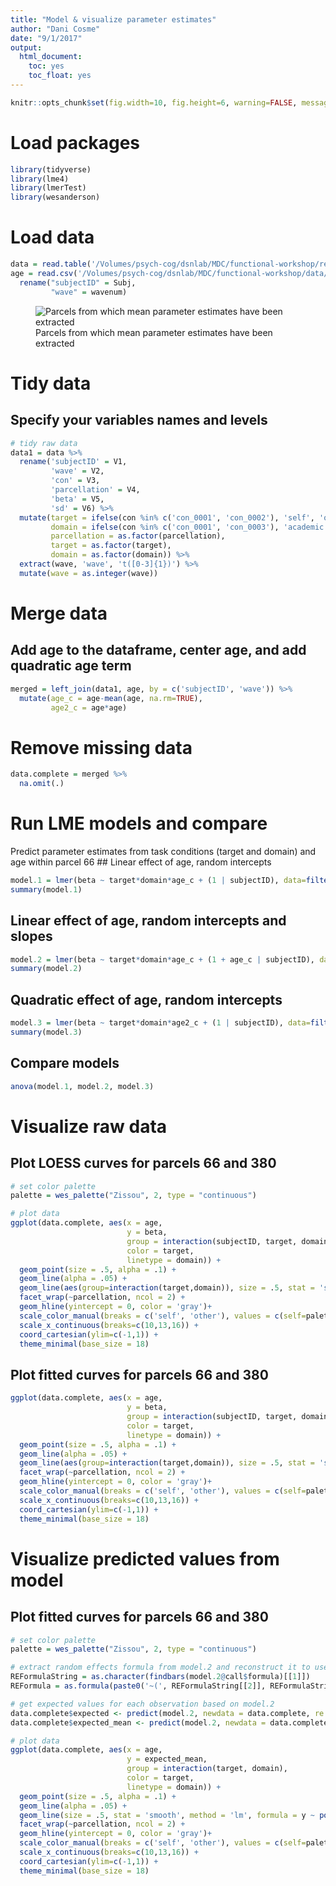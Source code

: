 ```yaml
---
title: "Model & visualize parameter estimates"
author: "Dani Cosme"
date: "9/1/2017"
output:
  html_document:
    toc: yes
    toc_float: yes
---
```


```r
knitr::opts_chunk$set(fig.width=10, fig.height=6, warning=FALSE, message=FALSE)
```

# Load packages
```r
library(tidyverse)
library(lme4)
library(lmerTest)
library(wesanderson)
```

# Load data
```r
data = read.table('/Volumes/psych-cog/dsnlab/MDC/functional-workshop/results/ROI_analysis/parameterEstimates.txt', sep = "", fill = TRUE, stringsAsFactors=FALSE)
age = read.csv('/Volumes/psych-cog/dsnlab/MDC/functional-workshop/data/covariates/age.csv') %>%
  rename("subjectID" = Subj,
         "wave" = wavenum)
```

![Parcels from which mean parameter estimates have been extracted](/Users/danicosme/Documents/MDC/parcel_66_380.png)

# Tidy data
## Specify your variables names and levels
```r
# tidy raw data
data1 = data %>% 
  rename('subjectID' = V1,
         'wave' = V2,
         'con' = V3,
         'parcellation' = V4,
         'beta' = V5,
         'sd' = V6) %>%
  mutate(target = ifelse(con %in% c('con_0001', 'con_0002'), 'self', 'other'), 
         domain = ifelse(con %in% c('con_0001', 'con_0003'), 'academic', 'social'), 
         parcellation = as.factor(parcellation),
         target = as.factor(target),
         domain = as.factor(domain)) %>%
  extract(wave, 'wave', 't([0-3]{1})') %>%
  mutate(wave = as.integer(wave))
```

# Merge data
## Add age to the dataframe, center age, and add quadratic age term
```r
merged = left_join(data1, age, by = c('subjectID', 'wave')) %>%
  mutate(age_c = age-mean(age, na.rm=TRUE),
         age2_c = age*age)
```

# Remove missing data
```r
data.complete = merged %>%
  na.omit(.)
```

# Run LME models and compare
Predict parameter estimates from task conditions (target and domain) and age within parcel 66
## Linear effect of age, random intercepts
```r
model.1 = lmer(beta ~ target*domain*age_c + (1 | subjectID), data=filter(data.complete, parcellation == 66))
summary(model.1)
```

## Linear effect of age, random intercepts and slopes 
```r
model.2 = lmer(beta ~ target*domain*age_c + (1 + age_c | subjectID), data=filter(data.complete, parcellation == 66))
summary(model.2)
```

## Quadratic effect of age, random intercepts
```r
model.3 = lmer(beta ~ target*domain*age2_c + (1 | subjectID), data=filter(data.complete, parcellation == 66))
summary(model.3)
```

## Compare models
```r
anova(model.1, model.2, model.3)
```

# Visualize raw data
## Plot LOESS curves for parcels 66 and 380
```r
# set color palette
palette = wes_palette("Zissou", 2, type = "continuous")

# plot data
ggplot(data.complete, aes(x = age, 
                          y = beta, 
                          group = interaction(subjectID, target, domain), 
                          color = target, 
                          linetype = domain)) +
  geom_point(size = .5, alpha = .1) + 
  geom_line(alpha = .05) + 
  geom_line(aes(group=interaction(target,domain)), size = .5, stat = 'smooth', method = 'loess') + 
  facet_wrap(~parcellation, ncol = 2) +
  geom_hline(yintercept = 0, color = 'gray')+
  scale_color_manual(breaks = c('self', 'other'), values = c(self=palette[2], other=palette[1]))+
  scale_x_continuous(breaks=c(10,13,16)) +
  coord_cartesian(ylim=c(-1,1)) +
  theme_minimal(base_size = 18)
```

## Plot fitted curves for parcels 66 and 380
```r
ggplot(data.complete, aes(x = age, 
                          y = beta, 
                          group = interaction(subjectID, target, domain), 
                          color = target, 
                          linetype = domain)) +
  geom_point(size = .5, alpha = .1) + 
  geom_line(alpha = .05) + 
  geom_line(aes(group=interaction(target,domain)), size = .5, stat = 'smooth', method = 'lm', formula = y ~ poly(x,2)) + 
  facet_wrap(~parcellation, ncol = 2) +
  geom_hline(yintercept = 0, color = 'gray')+
  scale_color_manual(breaks = c('self', 'other'), values = c(self=palette[2], other=palette[1]))+
  scale_x_continuous(breaks=c(10,13,16)) +
  coord_cartesian(ylim=c(-1,1)) +
  theme_minimal(base_size = 18)
```

# Visualize predicted values from model
## Plot fitted curves for parcels 66 and 380
```r
# set color palette
palette = wes_palette("Zissou", 2, type = "continuous")

# extract random effects formula from model.2 and reconstruct it to use with the `predict` function
REFormulaString = as.character(findbars(model.2@call$formula)[[1]])
REFormula = as.formula(paste0('~(', REFormulaString[[2]], REFormulaString[[1]], REFormulaString[[3]], ')'))

# get expected values for each observation based on model.2
data.complete$expected <- predict(model.2, newdata = data.complete, re.form=REFormula)
data.complete$expected_mean <- predict(model.2, newdata = data.complete, re.form=NA)

# plot data
ggplot(data.complete, aes(x = age, 
                          y = expected_mean, 
                          group = interaction(target, domain), 
                          color = target, 
                          linetype = domain)) +
  geom_point(size = .5, alpha = .1) + 
  geom_line(alpha = .05) + 
  geom_line(size = .5, stat = 'smooth', method = 'lm', formula = y ~ poly(x,2)) + 
  facet_wrap(~parcellation, ncol = 2) +
  geom_hline(yintercept = 0, color = 'gray')+
  scale_color_manual(breaks = c('self', 'other'), values = c(self=palette[2], other=palette[1]))+
  scale_x_continuous(breaks=c(10,13,16)) +
  coord_cartesian(ylim=c(-1,1)) +
  theme_minimal(base_size = 18)
```